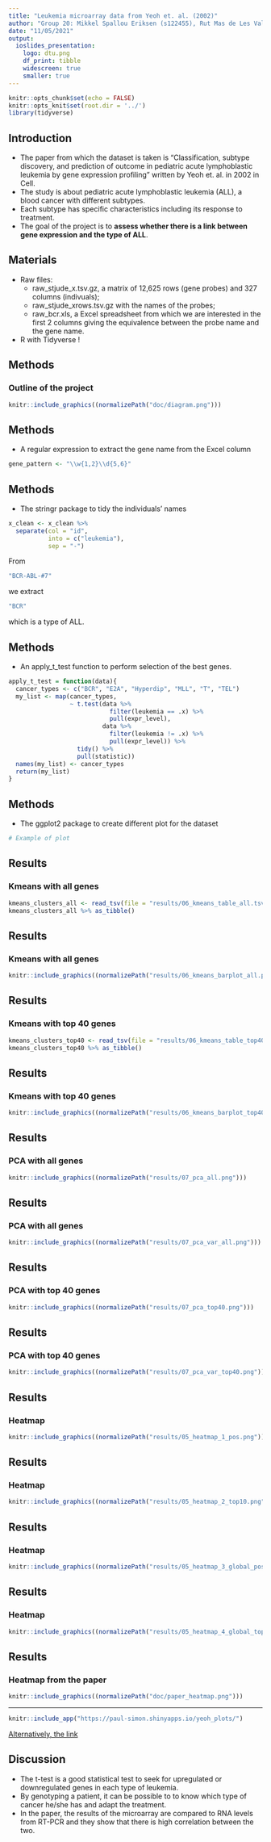 ```yaml
---
title: "Leukemia microarray data from Yeoh et. al. (2002)"
author: "Group 20: Mikkel Spallou Eriksen (s122455), Rut Mas de Les Valls (s203003), Anna Oliver Almirall (s202436), Paul Jeremy Simon (s202592), Elisa Catafal Tardos (s210415)"
date: "11/05/2021"
output: 
  ioslides_presentation:
    logo: dtu.png
    df_print: tibble
    widescreen: true
    smaller: true
---
```


```r
knitr::opts_chunk$set(echo = FALSE)
knitr::opts_knit$set(root.dir = '../')
library(tidyverse)
```

## Introduction

- The paper from which the dataset is taken is "Classification, subtype discovery, and prediction of outcome in pediatric acute lymphoblastic leukemia by gene expression profiling" written by Yeoh et. al. in 2002 in Cell. 
- The study is about pediatric acute lymphoblastic leukemia (ALL), a blood cancer with different subtypes.
- Each subtype has specific characteristics including its response to treatment.
- The goal of the project is to **assess whether there is a link between gene expression and the type of ALL**.


## Materials

- Raw files:
  - raw_stjude_x.tsv.gz, a matrix of 12,625 rows (gene probes) and 327 columns (indivuals);
  - raw_stjude_xrows.tsv.gz with the names of the probes;
  - raw_bcr.xls, a Excel spreadsheet from which we are interested in the first 2 columns giving the equivalence between the probe name and the gene name.


- R with Tidyverse !


## Methods
### Outline of the project
```r
knitr::include_graphics((normalizePath("doc/diagram.png")))
```

## Methods
- A regular expression to extract the gene name from the Excel column 
```r
gene_pattern <- "\\w{1,2}\\d{5,6}"
```


## Methods
- The stringr package to tidy the individuals' names
```r
x_clean <- x_clean %>% 
  separate(col = "id", 
           into = c("leukemia"), 
           sep = "-")
```
From
```r
"BCR-ABL-#7"
```
we extract
```r
"BCR"
```
which is a type of ALL.


## Methods
- An apply_t_test function to perform selection of the best genes.
```r
apply_t_test = function(data){
  cancer_types <- c("BCR", "E2A", "Hyperdip", "MLL", "T", "TEL")
  my_list <- map(cancer_types,
                 ~ t.test(data %>%
                            filter(leukemia == .x) %>% 
                            pull(expr_level),
                          data %>%
                            filter(leukemia != .x) %>% 
                            pull(expr_level)) %>% 
                   tidy() %>% 
                   pull(statistic))
  names(my_list) <- cancer_types
  return(my_list)
}
```


## Methods
- The ggplot2 package to create different plot for the dataset
```r
# Example of plot
```


## Results
### Kmeans with all genes
```r
kmeans_clusters_all <- read_tsv(file = "results/06_kmeans_table_all.tsv")
kmeans_clusters_all %>% as_tibble()
```

## Results
### Kmeans with all genes
```r
knitr::include_graphics((normalizePath("results/06_kmeans_barplot_all.png")))
```


## Results
### Kmeans with top 40 genes
```r
kmeans_clusters_top40 <- read_tsv(file = "results/06_kmeans_table_top40.tsv")
kmeans_clusters_top40 %>% as_tibble()
```

## Results
### Kmeans with top 40 genes
```r
knitr::include_graphics((normalizePath("results/06_kmeans_barplot_top40.png")))
```


## Results
### PCA with all genes
```r
knitr::include_graphics((normalizePath("results/07_pca_all.png")))
```


## Results
### PCA with all genes
```r
knitr::include_graphics((normalizePath("results/07_pca_var_all.png")))
```


## Results
### PCA with top 40 genes
```r
knitr::include_graphics((normalizePath("results/07_pca_top40.png")))
```


## Results
### PCA with top 40 genes
```r
knitr::include_graphics((normalizePath("results/07_pca_var_top40.png")))
```


## Results
### Heatmap
```r
knitr::include_graphics((normalizePath("results/05_heatmap_1_pos.png")))
```


## Results
### Heatmap
```r
knitr::include_graphics((normalizePath("results/05_heatmap_2_top10.png")))
```


## Results
### Heatmap
```r
knitr::include_graphics((normalizePath("results/05_heatmap_3_global_pos.png")))
```


## Results
### Heatmap
```r
knitr::include_graphics((normalizePath("results/05_heatmap_4_global_top10.png")))
```

## Results
### Heatmap from the paper
```r
knitr::include_graphics((normalizePath("doc/paper_heatmap.png")))
```

---
```r
knitr::include_app("https://paul-simon.shinyapps.io/yeoh_plots/")
```

[Alternatively, the link](https://paul-simon.shinyapps.io/yeoh_plots/)


## Discussion
- The t-test is a good statistical test to seek for upregulated or downregulated genes in each type of leukemia.
- By genotyping a patient, it can be possible to to know which type of cancer he/she has and adapt the treatment.
- In the paper, the results of the microarray are compared to RNA levels from RT-PCR and they show that there is high correlation between the two.
